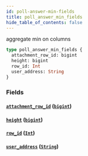 ```yaml
---
id: poll-answer-min-fields
title: poll_answer_min_fields
hide_table_of_contents: false
---
```


aggregate min on columns

```graphql
type poll_answer_min_fields {
  attachment_row_id: bigint
  height: bigint
  row_id: Int
  user_address: String
}
```

### Fields

#### [`attachment_row_id`](#) ([`bigint`](../scalars/bigint))

#### [`height`](#) ([`bigint`](../scalars/bigint))

#### [`row_id`](#) ([`Int`](../scalars/int))

#### [`user_address`](#) ([`String`](../scalars/string))
